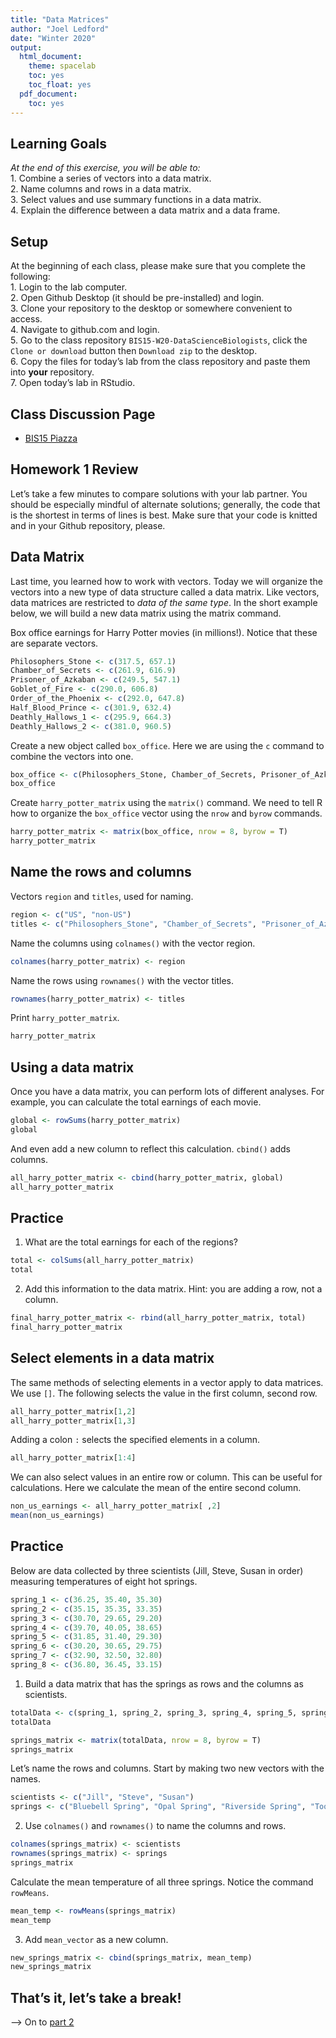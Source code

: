 ```yaml
---
title: "Data Matrices"
author: "Joel Ledford"
date: "Winter 2020"
output:
  html_document:
    theme: spacelab
    toc: yes
    toc_float: yes
  pdf_document:
    toc: yes
---
```


## Learning Goals
*At the end of this exercise, you will be able to:*    
1. Combine a series of vectors into a data matrix.  
2. Name columns and rows in a data matrix.  
3. Select values and use summary functions in a data matrix.  
4. Explain the difference between a data matrix and a data frame.  

## Setup
At the beginning of each class, please make sure that you complete the following:  
1. Login to the lab computer.  
2. Open Github Desktop (it should be pre-installed) and login.  
3. Clone your repository to the desktop or somewhere convenient to access.  
4. Navigate to github.com and login.  
5. Go to the class repository `BIS15-W20-DataScienceBiologists`, click the `Clone or download` button then `Download zip` to the desktop.  
6. Copy the files for today's lab from the class repository and paste them into **your** repository.  
7. Open today's lab in RStudio.  

## Class Discussion Page  
+ [BIS15 Piazza](https://piazza.com/uc_davis/winter2020/bis015l/home)  

## Homework 1 Review  
Let's take a few minutes to compare solutions with your lab  partner. You should be especially mindful of alternate solutions; generally, the code that is the shortest in terms of lines is best. Make sure that your code is knitted and in your Github repository, please.  

## Data Matrix
Last time, you learned how to work with vectors. Today we will organize the vectors into a new type of data structure called a data matrix. Like vectors, data matrices are restricted to *data of the same type*. In the short example below, we will build a new data matrix using the matrix command.  

Box office earnings for Harry Potter movies (in millions!). Notice that these are separate vectors.
```r
Philosophers_Stone <- c(317.5, 657.1)
Chamber_of_Secrets <- c(261.9, 616.9)
Prisoner_of_Azkaban <- c(249.5, 547.1)
Goblet_of_Fire <- c(290.0, 606.8)
Order_of_the_Phoenix <- c(292.0, 647.8)
Half_Blood_Prince <- c(301.9, 632.4)
Deathly_Hallows_1 <- c(295.9, 664.3)
Deathly_Hallows_2 <- c(381.0, 960.5)
```

Create a new object called `box_office`. Here we are using the `c` command to combine the vectors into one.
```r
box_office <- c(Philosophers_Stone, Chamber_of_Secrets, Prisoner_of_Azkaban, Goblet_of_Fire, Order_of_the_Phoenix, Half_Blood_Prince, Deathly_Hallows_1, Deathly_Hallows_2)
box_office
```

Create `harry_potter_matrix` using the `matrix()` command. We need to tell R how to organize the `box_office` vector using the `nrow` and `byrow` commands.
```r
harry_potter_matrix <- matrix(box_office, nrow = 8, byrow = T)
harry_potter_matrix
```

## Name the rows and columns
Vectors `region` and `titles`, used for naming.
```r
region <- c("US", "non-US")
titles <- c("Philosophers_Stone", "Chamber_of_Secrets", "Prisoner_of_Azkaban", "Goblet_of_Fire", "Order_of_the_Phoenix", "Half_Blood_Prince", "Deathly_Hallows_1", "Deathly_Hallows_2")

```

Name the columns using `colnames()` with the vector region.
```r
colnames(harry_potter_matrix) <- region
```

Name the rows using `rownames()` with the vector titles.
```r
rownames(harry_potter_matrix) <- titles
```

Print `harry_potter_matrix`.
```r
harry_potter_matrix
```

## Using a data matrix
Once you have a data matrix, you can perform lots of different analyses. For example, you can calculate the total earnings of each movie.
```r
global <- rowSums(harry_potter_matrix)
global
```

And even add a new column to reflect this calculation. `cbind()` adds columns.
```r
all_harry_potter_matrix <- cbind(harry_potter_matrix, global)
all_harry_potter_matrix
```

## Practice
1. What are the total earnings for each of the regions?  

```r
total <- colSums(all_harry_potter_matrix)
total
```


2. Add this information to the data matrix. Hint: you are adding a row, not a column.  
```r
final_harry_potter_matrix <- rbind(all_harry_potter_matrix, total)
final_harry_potter_matrix
```

## Select elements in a data matrix
The same methods of selecting elements in a vector apply to data matrices. We use `[]`. The following selects the value in the first column, second row.
```r
all_harry_potter_matrix[1,2]
all_harry_potter_matrix[1,3]
```

Adding a colon `:` selects the specified elements in a column.  
```r
all_harry_potter_matrix[1:4]
```

We can also select values in an entire row or column. This can be useful for calculations. Here we calculate the mean of the entire second column. 
```r
non_us_earnings <- all_harry_potter_matrix[ ,2]
mean(non_us_earnings)
```

## Practice
Below are data collected by three scientists (Jill, Steve, Susan in order) measuring temperatures of eight hot springs.
```r
spring_1 <- c(36.25, 35.40, 35.30)
spring_2 <- c(35.15, 35.35, 33.35)
spring_3 <- c(30.70, 29.65, 29.20)
spring_4 <- c(39.70, 40.05, 38.65)
spring_5 <- c(31.85, 31.40, 29.30)
spring_6 <- c(30.20, 30.65, 29.75)
spring_7 <- c(32.90, 32.50, 32.80)
spring_8 <- c(36.80, 36.45, 33.15)
```

1. Build a data matrix that has the springs as rows and the columns as scientists.  
```r
totalData <- c(spring_1, spring_2, spring_3, spring_4, spring_5, spring_6, spring_7, spring_8)
totalData
```
```r
springs_matrix <- matrix(totalData, nrow = 8, byrow = T)
springs_matrix
```


Let's name the rows and columns. Start by making two new vectors with the names.
```r
scientists <- c("Jill", "Steve", "Susan")
springs <- c("Bluebell Spring", "Opal Spring", "Riverside Spring", "Too Hot Spring", "Mystery Spring", "Emerald Spring", "Black Spring", "Pearl Spring")
```

2. Use `colnames()` and `rownames()` to name the columns and rows.  
```r
colnames(springs_matrix) <- scientists
rownames(springs_matrix) <- springs
springs_matrix
```

Calculate the mean temperature of all three springs. Notice the command `rowMeans`.
```r
mean_temp <- rowMeans(springs_matrix)
mean_temp
```

3. Add `mean_vector` as a new column.  
```r
new_springs_matrix <- cbind(springs_matrix, mean_temp)
new_springs_matrix
```


## That's it, let's take a break!   

--> On to [part 2](https://jmledford3115.github.io/datascibiol/lab2_2.html)  

[gh]: www.github.com  
[gd]: https://desktop.github.com/
[BIS15]: https://github.com/jmledford3115/BIS15-W20-DataScienceBiologists